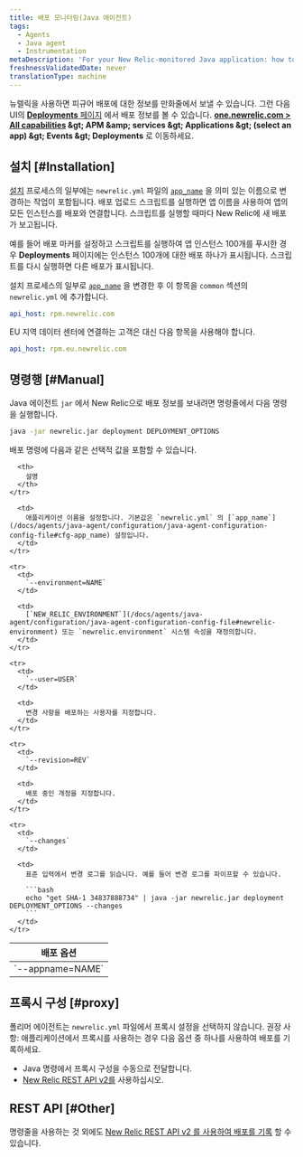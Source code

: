 ```yaml
---
title: 배포 모니터링(Java 에이전트)
tags:
  - Agents
  - Java agent
  - Instrumentation
metaDescription: 'For your New Relic-monitored Java application: how to track and monitor deployment data.'
freshnessValidatedDate: never
translationType: machine
---
```


뉴렐릭을 사용하면 피규어 배포에 대한 정보를 만화줄에서 보낼 수 있습니다. 그런 다음 UI의 [<DNT>**Deployments**</DNT> 페이지](/docs/apm/applications-menu/events/deployments-page) 에서 배포 정보를 볼 수 있습니다. <DNT>**[one.newrelic.com > All capabilities](https://one.newrelic.com/all-capabilities) &amp;gt; APM &amp;amp; services &amp;gt; Applications &amp;gt; (select an app) &amp;gt; Events &amp;gt; Deployments**</DNT> 로 이동하세요.

## 설치 [#Installation]

[설치](/docs/agents/java-agent/installation/java-agent-manual-installation) 프로세스의 일부에는 `newrelic.yml` 파일의 [`app_name`](/docs/agents/java-agent/configuration/java-agent-configuration-config-file#cfg-app_name) 을 의미 있는 이름으로 변경하는 작업이 포함됩니다. 배포 업로드 스크립트를 실행하면 앱 이름을 사용하여 앱의 모든 인스턴스를 배포와 연결합니다. 스크립트를 실행할 때마다 New Relic에 새 배포가 보고됩니다.

예를 들어 배포 마커를 설정하고 스크립트를 실행하여 앱 인스턴스 100개를 푸시한 경우 <DNT>**Deployments**</DNT> 페이지에는 인스턴스 100개에 대한 배포 하나가 표시됩니다. 스크립트를 다시 실행하면 다른 배포가 표시됩니다.

설치 프로세스의 일부로 [`app_name`](/docs/agents/java-agent/configuration/java-agent-configuration-config-file#cfg-app_name) 을 변경한 후 이 항목을 `common` 섹션의 `newrelic.yml` 에 추가합니다.

```yml
api_host: rpm.newrelic.com
```

EU 지역 데이터 센터에 연결하는 고객은 대신 다음 항목을 사용해야 합니다.

```yml
api_host: rpm.eu.newrelic.com
```

## 명령행 [#Manual]

Java 에이전트 `jar` 에서 New Relic으로 배포 정보를 보내려면 명령줄에서 다음 명령을 실행합니다.

```bash
java -jar newrelic.jar deployment DEPLOYMENT_OPTIONS
```

배포 명령에 다음과 같은 선택적 값을 포함할 수 있습니다.

<table>
  <thead>
    <tr>
      <th style={{ width: "225px" }}>
        배포 옵션
      </th>

      <th>
        설명
      </th>
    </tr>
  </thead>

  <tbody>
    <tr>
      <td>
        `--appname=NAME`
      </td>

      <td>
        애플리케이션 이름을 설정합니다. 기본값은 `newrelic.yml` 의 [`app_name`](/docs/agents/java-agent/configuration/java-agent-configuration-config-file#cfg-app_name) 설정입니다.
      </td>
    </tr>

    <tr>
      <td>
        `--environment=NAME`
      </td>

      <td>
        [`NEW_RELIC_ENVIRONMENT`](/docs/agents/java-agent/configuration/java-agent-configuration-config-file#newrelic-environment) 또는 `newrelic.environment` 시스템 속성을 재정의합니다.
      </td>
    </tr>

    <tr>
      <td>
        `--user=USER`
      </td>

      <td>
        변경 사항을 배포하는 사용자를 지정합니다.
      </td>
    </tr>

    <tr>
      <td>
        `--revision=REV`
      </td>

      <td>
        배포 중인 개정을 지정합니다.
      </td>
    </tr>

    <tr>
      <td>
        `--changes`
      </td>

      <td>
        표준 입력에서 변경 로그를 읽습니다. 예를 들어 변경 로그를 파이프할 수 있습니다.

        ```bash
        echo "get SHA-1 34837888734" | java -jar newrelic.jar deployment DEPLOYMENT_OPTIONS --changes
        ```
      </td>
    </tr>
  </tbody>
</table>

## 프록시 구성 [#proxy]

폴리머 에이전트는 `newrelic.yml` 파일에서 프록시 설정을 선택하지 않습니다. 권장 사항: 애플리케이션에서 프록시를 사용하는 경우 다음 옵션 중 하나를 사용하여 배포를 기록하세요.

* Java 명령에서 프록시 구성을 수동으로 전달합니다.
* [New Relic REST API v2를](/docs/apm/new-relic-apm/maintenance/recording-deployments) 사용하십시오.

## REST API [#Other]

명령줄을 사용하는 것 외에도 [New Relic REST API v2 를 사용하여 배포를 기록](/docs/apm/new-relic-apm/maintenance/recording-deployments) 할 수 있습니다.
